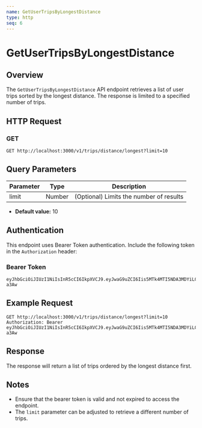 ```yaml
---
name: GetUserTripsByLongestDistance
type: http
seq: 6
---
```


# GetUserTripsByLongestDistance

## Overview
The `GetUserTripsByLongestDistance` API endpoint retrieves a list of user trips sorted by the longest distance. The response is limited to a specified number of trips.

## HTTP Request

### GET
```http
GET http://localhost:3000/v1/trips/distance/longest?limit=10
```

## Query Parameters

| Parameter | Type   | Description                             |
|-----------|--------|-----------------------------------------|
| limit     | Number | (Optional) Limits the number of results |

- **Default value:** 10

## Authentication

This endpoint uses Bearer Token authentication. Include the following token in the `Authorization` header:

### Bearer Token
```
eyJhbGciOiJIUzI1NiIsInR5cCI6IkpXVCJ9.eyJwaG9uZCI6Iis5MTk4MTI5NDA3MDYiLCJ1aWQiOiI1Z2VhcGdhcHhzIn0.yNyKfoOQouzSNDwp_5rJ9CAEMVJo5uqueJHNpG-a3Aw
```

## Example Request

```http
GET http://localhost:3000/v1/trips/distance/longest?limit=10
Authorization: Bearer eyJhbGciOiJIUzI1NiIsInR5cCI6IkpXVCJ9.eyJwaG9uZCI6Iis5MTk4MTI5NDA3MDYiLCJ1aWQiOiI1Z2VhcGdhcHhzIn0.yNyKfoOQouzSNDwp_5rJ9CAEMVJo5uqueJHNpG-a3Aw
```

## Response
The response will return a list of trips ordered by the longest distance first.

## Notes
- Ensure that the bearer token is valid and not expired to access the endpoint.
- The `limit` parameter can be adjusted to retrieve a different number of trips.

